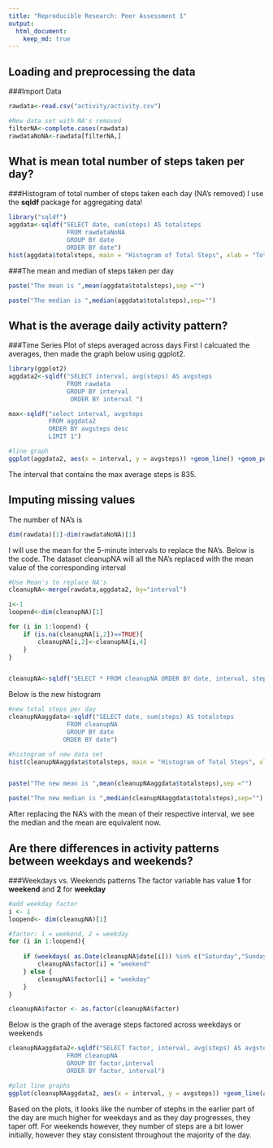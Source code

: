 ```yaml
---
title: "Reproducible Research: Peer Assessment 1"
output: 
  html_document:
    keep_md: true
---
```



## Loading and preprocessing the data
###Import Data

```r
rawdata<-read.csv("activity/activity.csv")

#New data set with NA's removed
filterNA<-complete.cases(rawdata)
rawdataNoNA<-rawdata[filterNA,]
```


## What is mean total number of steps taken per day?
###Histogram of total number of steps taken each day (NA's removed)
I use the **sqldf** package for aggregating data!
```r
library("sqldf")
aggdata<-sqldf("SELECT date, sum(steps) AS totalsteps 
                FROM rawdataNoNA 
                GROUP BY date
                ORDER BY date")
hist(aggdata$totalsteps, main = "Histogram of Total Steps", xlab = "Total Steps Per Day")
````

###The mean and median of steps taken per day
```r

paste("The mean is ",mean(aggdata$totalsteps),sep ="")

paste("The median is ",median(aggdata$totalsteps),sep="")

```


## What is the average daily activity pattern?
###Time Series Plot of steps averaged across days
First I calcuated the averages, then made the graph below using ggplot2.

```r
library(ggplot2)
aggdata2<-sqldf("SELECT interval, avg(steps) AS avgsteps 
                FROM rawdata 
                GROUP BY interval
                 ORDER BY interval ")

max<-sqldf("select interval, avgsteps
           FROM aggdata2
           ORDER BY avgsteps desc
           LIMIT 1")

#line graph
ggplot(aggdata2, aes(x = interval, y = avgsteps)) +geom_line() +geom_point(data = max)+geom_text(data = max, aes(label=avgsteps))

```

The interval that contains the max average steps is 835.


## Imputing missing values
The number of NA's is 

```r
dim(rawdata)[1]-dim(rawdataNoNA)[1]
```

I will use the mean for the 5-minute intervals to replace the NA's. Below is the code. The dataset cleanupNA will all the NA's replaced with the mean value of the corresponding interval

```r

#Use Mean's to replace NA's
cleanupNA<-merge(rawdata,aggdata2, by="interval")

i<-1
loopend<-dim(cleanupNA)[1]

for (i in 1:loopend) {
    if (is.na(cleanupNA[i,2])==TRUE){
        cleanupNA[i,2]<-cleanupNA[i,4]
    }
}


cleanupNA<-sqldf("SELECT * FROM cleanupNA ORDER BY date, interval, steps")

```

Below is the new histogram

```r
#new total steps per day
cleanupNAaggdata<-sqldf("SELECT date, sum(steps) AS totalsteps 
                FROM cleanupNA 
                GROUP BY date
               ORDER BY date")

#histogram of new data set
hist(cleanupNAaggdata$totalsteps, main = "Histogram of Total Steps", xlab = "Total Steps Per Day")


paste("The new mean is ",mean(cleanupNAaggdata$totalsteps),sep ="")

paste("The new median is ",median(cleanupNAaggdata$totalsteps),sep="")

```
After replacing the NA's with the mean of their respective interval, we see the median and the mean are equivalent now.

## Are there differences in activity patterns between weekdays and weekends?

###Weekdays vs. Weekends patterns
The factor variable has value **1** for **weekend** and **2** for **weekday**
```r
#add weekday factor
i <- 1
loopend<- dim(cleanupNA)[1]

#factor: 1 = weekend, 2 = weekday
for (i in 1:loopend){
    
    if (weekdays( as.Date(cleanupNA$date[i])) %in% c("Saturday","Sunday")){
        cleanupNA$factor[i] = "weekend"
    } else {
        cleanupNA$factor[i] = "weekday" 
    }
}

cleanupNA$factor <- as.factor(cleanupNA$factor)

```

Below is the graph of the average steps factored across weekdays or weekends

```r

cleanupNAaggdata2<-sqldf("SELECT factor, interval, avg(steps) AS avgsteps 
                FROM cleanupNA 
                GROUP BY factor,interval
                ORDER BY factor, interval")

#plot line graphs
ggplot(cleanupNAaggdata2, aes(x = interval, y = avgsteps)) +geom_line(aes(color = factor)) +facet_grid(factor~.)

```

Based on the plots, it looks like the number of stephs in the earlier part of the day are much higher for weekdays and as they day progresses, they taper off.
For weekends however, they number of steps are a bit lower initially, however they stay consistent throughout the majority of the day.
